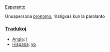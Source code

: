 [[Esperanto]]

Unuapersona [[pronomo]], rilatigxas kun la parolanto

=== [[Traduko]]j ===

*[[Angla]]: [[I]]
*[[Hispana]]: [[yo]]